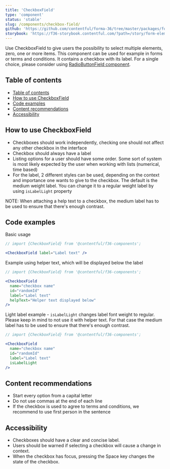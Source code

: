 ```yaml
---
title: 'CheckboxField'
type: 'component'
status: 'stable'
slug: /components/checkbox-field/
github: 'https://github.com/contentful/forma-36/tree/master/packages/forma-36-react-components/src/components/CheckboxField'
storybook: 'https://f36-storybook.contentful.com/?path=/story/form-elements-checkboxfield--basic'
---
```


Use CheckboxField to give users the possibility to select multiple elements, zero, one or more items. This component can be used for example in forms or terms and conditions. It contains a checkbox with its label. For a single choice, please consider using [RadioButtonField component](https://f36.contentful.com/components/radio-button-field/).

## Table of contents

- [Table of contents](#table-of-contents)
- [How to use CheckboxField](#how-to-use-checkboxfield)
- [Code examples](#code-examples)
- [Content recommendations](#content-recommendations)
- [Accessibility](#accessibility)

## How to use CheckboxField

- Checkboxes should work independently, checking one should not affect any other checkbox in the interface
- Checkbox should always have a label
- Listing options for a user should have some order. Some sort of system is most likely expected by the user when working with lists (numerical, time based)
- For the label, 2 different styles can be used, depending on the context and importance one wants to give to the checkbox. The default is the medium weight label. You can change it to a regular weight label by using `isLabelLight` property

NOTE: When attaching a help text to a checkbox, the medium label has to be used to ensure that there's enough contrast.

## Code examples

Basic usage

```jsx
// import {CheckboxField} from '@contentful/f36-components';

<CheckboxField label="Label text" />
```

Example using helper text, which will be displayed below the label

```jsx
// import {CheckboxField} from '@contentful/f36-components';

<CheckboxField
  name="checkbox name"
  id="randomId"
  label="Label text"
  helpText="Helper text displayed below"
/>
```

Light label example - `isLabelLight` changes label font weight to regular. Please keep in mind to not use it with helper text. For that case the medium label has to be used to ensure that there's enough contrast.

```jsx
// import {CheckboxField} from '@contentful/f36-components';

<CheckboxField
  name="checkbox name"
  id="randomId"
  label="Label text"
  isLabelLight
/>
```

## Content recommendations

- Start every option from a capital letter
- Do not use commas at the end of each line
- If the checkbox is used to agree to terms and conditions, we recommend to use first person in the sentence

## Accessibility

- Checkboxes should have a clear and concise label.
- Users should be warned if selecting a checkbox will cause a change in context.
- When the checkbox has focus, pressing the Space key changes the state of the checkbox.
